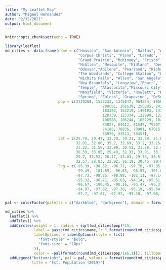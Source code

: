 ```yaml
---
title: "My Leaflet Map"
author: "Miguel Hernandez"
date: "2/12/2021"
output: html_document
---
```


```r
knitr::opts_chunk$set(echo = TRUE)
```

```r
library(leaflet)
md_cities <- data.frame(name = c("Houston", "San Antonio", "Dallas", "Austin", "Fort Worth", "El Paso", "Arlington",
                                 "Corpus Christi", "Plano", "Laredo", "Lubbock", "Garland", "Irving", "Amarillo",
                                 "Grand Prairie", "McKinney", "Frisco", "Brownsville", "Pasadena", "Killeen",
                                 "McAllen", "Mesquite", "Midland", "Denton", "Waco", "Carrollton", "Round Rock",
                                 "Odessa","Abilene", "Pearland", "Richardson", "Sugar Land", "Beaumont",
                                 "The Woodlands", "College Station", "Lewisville", "League City", "Tyler",
                                 "Wichita Falls", "Allen", "San Angelo", "Edinburg", "Conroe", "Bryan", "Mission",
                                 "New Braunfels", "Longview","Pharr", "Flower Mound", "Baytown", "Cedar Park",
                                 "Temple", "Atascocita","Missouri City", "Georgetown", "North Richland Hills",
                                 "Mansfield", "Victoria", "Rowlett", "Harlingen", "Pflugerville", "San Marcos",
                                 "Spring", "Euless", "Grapevine", "DeSoto", "Galveston"),
                        pop = c(2320268, 1532233, 1345047, 964254, 895008, 682669, 398123, 326554,
                                            288061, 261639, 255885, 242507, 242242, 199924, 194614, 191645, 188170,
                                            183392, 153219, 149103, 143433, 142816, 142344, 138541, 138183, 135710,
                                            128739, 123334, 122999, 122149, 120981, 118600, 118428, 116278, 116218,
                                            106586, 106244, 105729, 104576, 103383, 100215, 98665, 87654, 85445,
                                            84827, 84612, 81647, 79707, 77329, 77024, 76999, 76256, 75114, 74705,
                                            74180, 70836, 70981, 67015, 66285, 65436, 64431, 63509, 57932, 57346,
                                            53976, 53523, 50457),
                        lat = c(29.78, 29.47, 32.79, 30.31, 32.78, 31.85, 32.7, 27.73, 33.05, 27.55, 33.57,
                                32.91, 32.86, 35.2, 32.69, 33.2, 33.15, 26, 29.66, 31.08, 26.22, 26.4, 32.03,
                                33.22, 31.56, 32.99, 30.52, 31.88, 32.45, 29.56, 32.97, 29.6, 30.08, 30.17,
                                30.59, 33.05, 29.49, 32.32, 33.91, 33.11, 31.44, 26.32, 30.32, 30.67, 26.2,
                                29.7, 32.52, 26.17, 33.03, 29.76, 30.51, 31.11, 29.98, 29.56, 30.66, 32.86,
                                32.57, 28.83, 32.92, 26.19, 30.45, 29.88, 30.06, 32.85, 32.93, 32.6, 29.24),
                        lng = c(-95.39, -98.52, -96.77, -97.76, -97.35, -106.43, -97.13, -97.28, -96.75,
                                -99.49, -101.89, -96.63, -96.97, -101.83, -97.02, -96.67, -96.82, -97.46, -95.15,
                                -97.73, -98.25, -98.98, -102.11, -97.14, -97.19, -96.9, -97.67, -102.34, -99.74,
                                -95.32, -96.71, -95.63, -94.14, -95.51, -96.3, -96.98, -95.11, -95.31, -98.53,
                                -96.67, -100.45, -98.16, -95.47, -96.37, -98.32, -98.12, -94.76, -98.19, -97.11,
                                -94.97, -97.82, -97.38, -95.19, -95.54, -97.69, -97.22, -97.12, -96.98, -96.55,
                                -97.7, -97.61, -97.93, -95.38, -97.08, -97.07, -96.86, -94.86))

pal <- colorFactor(palette = c("darkblue", "darkgreen"), domain = format(round(md_cities$pop/1e6,1), trim = TRUE))

md_cities %>%
  leaflet() %>%
  addTiles() %>%
  addCircles(weight = 1, radius = sqrt(md_cities$pop)*15, 
             label = paste(md_cities$name,": ",format(round(md_cities$pop/1e6,2), trim = TRUE),"M Habitants"), 
             labelOptions = labelOptions(style = list(
               "font-style" = "bold",
               "font-size" = "18px"
             )),
             color = ~pal(format(round(md_cities$pop/1e6,1))), fillOpacity = .5) %>%
  addLegend("bottomright", pal = pal, values = format(round(md_cities$pop/1e6,1), trim = TRUE),
            title = "Est. Population (2019)")
```
